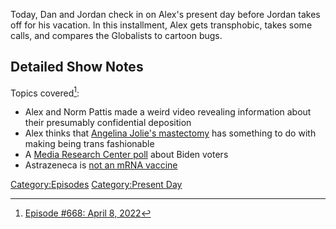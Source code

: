 {{Episode
    | title           = April 8, 2022
    | caption         = [https://knowledgefight.libsyn.com/668-april-8-2022 Listen to this episode on Libsyn]
    | episodeNumber   = 668
    | length          = 01:18:15
    | airDate         = April 11, 2022
    | coverageDate    = April 8, 2022
    | previousEpisode = [[667: July 25, 2003]]
    | nextEpisode     = [[669: Chatting With Amanda Moore]]
}}

{{Stub}}

Today, Dan and Jordan check in on Alex's present day before Jordan takes off for his vacation. In this installment, Alex gets transphobic, takes some calls, and compares the Globalists to cartoon bugs.

==Detailed Show Notes==

Topics covered<ref>[https://knowledgefight.com/research/2022/4/10/episode-668-april-8-2022 Episode #668: April 8, 2022]</ref>:

*Alex and Norm Pattis made a weird video revealing information about their presumably confidential deposition
*Alex thinks that [https://www.health.harvard.edu/blog/angelina-jolies-prophylactic-mastectomy-a-difficult-decision-201305156255 Angelina Jolie's mastectomy] has something to do with making being trans fashionable
*A [https://www.newsbusters.org/blogs/nb/rich-noyes/2020/11/24/special-report-stealing-presidency-2020 Media Research Center poll] about Biden voters
*Astrazeneca is [https://www.yalemedicine.org/news/covid-19-vaccine-comparison not an mRNA vaccine]

[[Category:Episodes]]
[[Category:Present Day]]